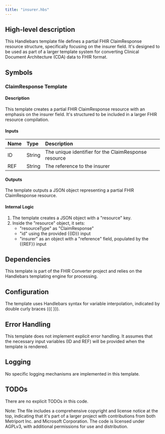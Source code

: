 ```yaml
---
title: "insurer.hbs"
---
```


## High-level description
This Handlebars template file defines a partial FHIR ClaimResponse resource structure, specifically focusing on the insurer field. It's designed to be used as part of a larger template system for converting Clinical Document Architecture (CDA) data to FHIR format.

## Symbols

### ClaimResponse Template
#### Description
This template creates a partial FHIR ClaimResponse resource with an emphasis on the insurer field. It's structured to be included in a larger FHIR resource compilation.

#### Inputs
| Name | Type | Description |
|:-----|:-----|:------------|
| ID | String | The unique identifier for the ClaimResponse resource |
| REF | String | The reference to the insurer |

#### Outputs
The template outputs a JSON object representing a partial FHIR ClaimResponse resource.

#### Internal Logic
1. The template creates a JSON object with a "resource" key.
2. Inside the "resource" object, it sets:
   - "resourceType" as "ClaimResponse"
   - "id" using the provided {{ID}} input
   - "insurer" as an object with a "reference" field, populated by the {{REF}} input

## Dependencies
This template is part of the FHIR Converter project and relies on the Handlebars templating engine for processing.

## Configuration
The template uses Handlebars syntax for variable interpolation, indicated by double curly braces ({{ }}).

## Error Handling
This template does not implement explicit error handling. It assumes that the necessary input variables (ID and REF) will be provided when the template is rendered.

## Logging
No specific logging mechanisms are implemented in this template.

## TODOs
There are no explicit TODOs in this code.

Note: The file includes a comprehensive copyright and license notice at the top, indicating that it's part of a larger project with contributions from both Metriport Inc. and Microsoft Corporation. The code is licensed under AGPLv3, with additional permissions for use and distribution.